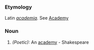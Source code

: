 ===Etymology===
Latin ''[[academia]]''. See [[Academy]]
===Noun===
#''(Poetic):'' An [[academy]] - Shakespeare